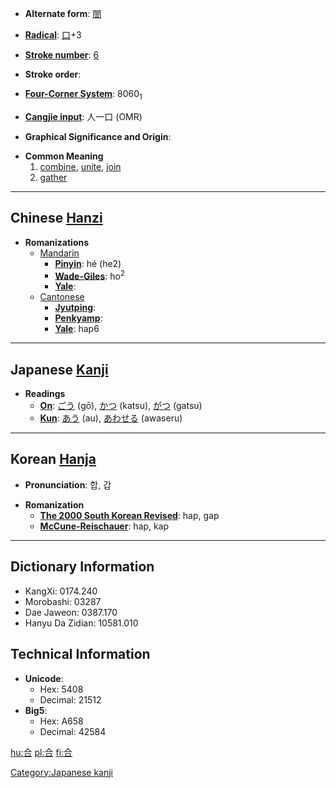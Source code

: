 * '''Alternate form''': [[閤]]

* '''[[Wiktionary:Chinese radical index| Radical]]''': [[Wiktionary:Chinese radical index 口|口]]+3

* '''[[Wiktionary:Chinese total strokes index|Stroke number]]''': [[Wiktionary:Chinese total strokes index 6|6]]

* '''Stroke order''': 

* '''[[Wiktionary:Chinese four corner index|Four-Corner System]]''': 8060<sub>1</sub>

* '''[[Wiktionary:Chinese Cangjie index|Cangjie input]]''': 人一口 (OMR)

* '''Graphical Significance and Origin''': 

* '''Common Meaning'''
*#[[combine]], [[unite]], [[join]]
*# [[gather]]


----

== Chinese [[Hanzi]] ==

* '''Romanizations'''
** [[Mandarin]]
*** '''[[Pinyin]]''': hé (he2)
*** '''[[Wade-Giles]]''': ho<sup>2</sup>
*** '''[[Yale]]''': 
**[[Cantonese]]
***'''[[Jyutping]]''':
***'''[[Penkyamp]]''': 
***'''[[Yale]]''': hap6


----

== Japanese [[Kanji]] ==

* '''Readings'''
** '''[[On]]''': [[ごう]] (gō), [[かつ]] (katsu), [[がつ]] (gatsu)
** '''[[Kun]]''': [[あう]] (au), [[あわせる]] (awaseru)
 

----

== Korean [[Hanja]] ==

* '''Pronunciation''': 합, 갑

* '''Romanization'''
** '''[[The 2000 South Korean Revised Romanization|The 2000 South Korean Revised]]''': hap, gap
** '''[[McCune-Reischauer]]''': hap, kap

----

== Dictionary Information ==

* KangXi: 0174.240
* Morobashi: 03287
* Dae Jaweon: 0387.170
* Hanyu Da Zidian: 10581.010

== Technical Information ==

* '''Unicode''':
** Hex: 5408
** Decimal: 21512
* '''Big5''':
** Hex: A658
** Decimal: 42584

[[Category:Japanese kanji]]

[[hu:合]]
[[pl:合]]
[[fi:合]]